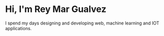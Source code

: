 # Hi, I'm Rey Mar Gualvez
I spend my days designing and developing web, machine learning and IOT applications.

